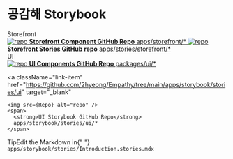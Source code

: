 
<Meta title="공감해/Introduction" />

<style>
  {`
    .subheading {
      --mediumdark: '#999999';
      font-weight: 900;
      font-size: 13px;
      color: #999;
      letter-spacing: 6px;
      line-height: 24px;
      text-transform: uppercase;
      margin-bottom: 12px;
      margin-top: 40px;
    }

    .link-list {
      display: grid;
      grid-template-columns: 1fr;
      grid-template-rows: 1fr 1fr;
      row-gap: 10px;
    }

    @media (min-width: 620px) {
      .link-list {
        row-gap: 20px;
        column-gap: 20px;
        grid-template-columns: 1fr 1fr;
      }
    }

    @media all and (-ms-high-contrast:none) {
    .link-list {
        display: -ms-grid;
        -ms-grid-columns: 1fr 1fr;
        -ms-grid-rows: 1fr 1fr;
      }
    }

    .link-item {
      display: block;
      padding: 20px 30px 20px 15px;
      border: 1px solid #00000010;
      border-radius: 5px;
      transition: background 150ms ease-out, border 150ms ease-out, transform 150ms ease-out;
      color: #333333;
      display: flex;
      align-items: flex-start;
    }

    .link-item:hover {
      border-color: #1EA7FD50;
      transform: translate3d(0, -3px, 0);
      box-shadow: rgba(0, 0, 0, 0.08) 0 3px 10px 0;
    }

    .link-item:active {
      border-color: #1EA7FD;
      transform: translate3d(0, 0, 0);
    }

    .link-item strong {
      font-weight: 700;
      display: block;
      margin-bottom: 2px;
    }

    .link-item img {
      height: 40px;
      width: 40px;
      margin-right: 15px;
      flex: none;
    }

    .link-item span {
      font-size: 14px;
      line-height: 20px;
    }

    .tip {
      display: inline-block;
      border-radius: 1em;
      font-size: 11px;
      line-height: 12px;
      font-weight: 700;
      background: #E7FDD8;
      color: #66BF3C;
      padding: 4px 12px;
      margin-right: 10px;
      vertical-align: top;
    }

    .tip-wrapper {
      font-size: 13px;
      line-height: 20px;
      margin-top: 40px;
      margin-bottom: 40px;
    }

    .tip-wrapper code {
      font-size: 12px;
      display: inline-block;
    }
  `}
</style>

# 공감해 Storybook

<div className="subheading">Storefront</div>

<div className="link-list">
  <a
    className="link-item"
    href="https://github.com/2hyeong/Empathy/tree/main/apps/storefront"
    target="_blank"
  >
    <img src={Repo} alt="repo" />
    <span>
      <strong>Storefront Component GitHub Repo</strong>
      apps/storefront/*
    </span>
  </a>
  <a
    className="link-item"
    href="https://github.com/2hyeong/Empathy/tree/main/apps/storybook/stories/storefront"
    target="_blank"
  >
    <img src={Repo} alt="repo" />
    <span>
      <strong>Storefront Stories GitHub repo</strong>
      apps/stories/storefront/*
    </span>
  </a>
</div>

<div className="subheading">UI</div>

<div className="link-list">
  <a
    className="link-item"
    href="https://github.com/2hyeong/Empathy/tree/main/packages/ui"
    target="_blank"
  >
    <img src={Repo} alt="repo" />
    <span>
      <strong>UI Components GitHub Repo</strong>
      packages/ui/*
    </span>
  </a>

  <a
    className="link-item"
    href="https://github.com/2hyeong/Empathy/tree/main/apps/storybook/stories/ui"
    target="_blank"
  >
    <img src={Repo} alt="repo" />
    <span>
      <strong>UI Storybook GitHub Repo</strong>
      apps/storybook/stories/ui/*
    </span>
  </a>
</div>

<div className="tip-wrapper">
  <span className="tip">Tip</span>Edit the Markdown in{" "}
  <code>apps/storybook/stories/Introduction.stories.mdx</code>
</div>
